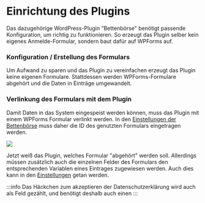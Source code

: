 # Einrichtung des Plugins

Das dazugehörige WordPress-Plugin "Bettenbörse" benötigt passende Konfiguration, um richtig zu funktionieren.
So erzeugt das Plugin selber kein eigenes Anmelde-Formular, sondern baut dafür auf WPForms auf.


### Konfiguration / Erstellung des Formulars
Um Aufwand zu sparen und das Plugin zu vereinfachen erzeugt das Plugin keine eigenen Formulare. Stattdessen werden WPForms-Formulare abgehört und die Daten in Einträge umgewandelt.

### Verlinkung des Formulars mit dem Plugin
Damit Daten in das System eingespeist werden können, muss das Plugin mit einem WPForms Formular verlinkt werden. In den [Einstellungen der Bettenbörse](https://asta-lueneburg.de/wp-admin/options-general.php?page=bettenboerse_settings) muss daher die ID des genutzten Formulars eingetragen werden.


![](/img/bettenboerse/formular-verlinken.png)

Jetzt weiß das Plugin, welches Formular "abgehört" werden soll. Allerdings müssen zusätzlich auch die einzelnen Felder des Formulars den entsprechenden Variablen eines Eintrages zugewiesen werden. Auch dies kann in den [Einstellungen](https://asta-lueneburg.de/wp-admin/options-general.php?page=bettenboerse_settings) getan werden.


:::info
Das Häckchen zum akzeptieren der Datenschutzerklärung wird auch als Feld gezählt, und benötigt deshalb auch einen 
:::
